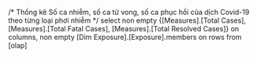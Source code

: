﻿/*
Thống kê Số ca nhiễm, số ca tử vong, số ca phục hồi của dịch Covid-19 
theo từng loại phơi nhiễm
*/
select 
non empty {[Measures].[Total Cases], 
			[Measures].[Total Fatal Cases], 
			[Measures].[Total Resolved Cases]} on columns, 
non empty [Dim Exposure].[Exposure].members on rows
from [olap]